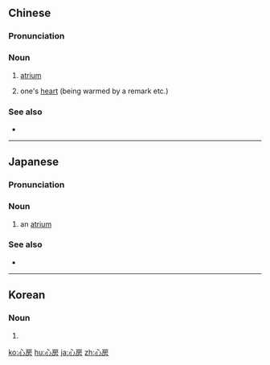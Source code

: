==Chinese==
{{zh-forms}}
{{wikipedia|lang=zh}}

===Pronunciation===
{{zh-pron
|m=xīnfáng
|c=sam1 fong4
|mn=sim-pâng
|cat=n
}}

===Noun===
{{zh-noun}}

# {{lb|zh|cardiology}} [[atrium]]
# {{lb|zh|figurative}} one's [[heart]] (being warmed by a remark etc.)

===See also===
* {{zh-l|心室}}

----

==Japanese==
{{ja-kanjitab|しん|ぼう|yomi=o}}

===Pronunciation===
{{ja-pron|しんぼう|y=go|acc=0}}

===Noun===
{{ja-noun|しんぼう|hhira=しんばう}}

# {{lb|ja|cardiology|sort=しんぼう}} an [[atrium]]

===See also===
* {{ja-r|心%室|しん%しつ}}

----

==Korean==
{{ko-hanjatab}}

===Noun===
{{ko-noun|hangeul=심방|mr=simbang|y=simpang}}

# {{hanja form of|심방|[[cardiac]] [[atrium]]}}

[[ko:心房]]
[[hu:心房]]
[[ja:心房]]
[[zh:心房]]